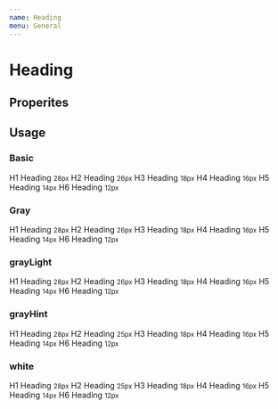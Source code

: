 ```yaml
---
name: Heading
menu: General
---
```



# Heading

## Properites

<PropsTable of={Heading} />

## Usage

### Basic

<Playground>
  <Heading.h1>
    H1 Heading <small>28px</small>
  </Heading.h1>
  <Heading.h2>
    H2 Heading <small>26px</small>
  </Heading.h2>
  <Heading.h3>
    H3 Heading <small>18px</small>
  </Heading.h3>
  <Heading.h4>
    H4 Heading <small>16px</small>
  </Heading.h4>
  <Heading.h5>
    H5 Heading <small>14px</small>
  </Heading.h5>
  <Heading.h6>
    H6 Heading <small>12px</small>
  </Heading.h6>
</Playground>

### Gray

<Playground>
  <Heading.h1 gray>
    H1 Heading <small>28px</small>
  </Heading.h1>
  <Heading.h2 gray>
    H2 Heading <small>26px</small>
  </Heading.h2>
  <Heading.h3 gray>
    H3 Heading <small>18px</small>
  </Heading.h3>
  <Heading.h4 gray>
    H4 Heading <small>16px</small>
  </Heading.h4>
  <Heading.h5 gray>
    H5 Heading <small>14px</small>
  </Heading.h5>
  <Heading.h6 gray>
    H6 Heading <small>12px</small>
  </Heading.h6>
</Playground>

### grayLight

<Playground>
  <Heading.h1 grayLight>
    H1 Heading <small>28px</small>
  </Heading.h1>
  <Heading.h2 grayLight>
    H2 Heading <small>26px</small>
  </Heading.h2>
  <Heading.h3 grayLight>
    H3 Heading <small>18px</small>
  </Heading.h3>
  <Heading.h4 grayLight>
    H4 Heading <small>16px</small>
  </Heading.h4>
  <Heading.h5 grayLight>
    H5 Heading <small>14px</small>
  </Heading.h5>
  <Heading.h6 grayLight>
    H6 Heading <small>12px</small>
  </Heading.h6>
</Playground>

### grayHint

<Playground>
  <Heading.h1 grayHint>
    H1 Heading <small>28px</small>
  </Heading.h1>
  <Heading.h2 grayHint>
    H2 Heading <small>25px</small>
  </Heading.h2>
  <Heading.h3 grayHint>
    H3 Heading <small>18px</small>
  </Heading.h3>
  <Heading.h4 grayHint>
    H4 Heading <small>16px</small>
  </Heading.h4>
  <Heading.h5 grayHint>
    H5 Heading <small>14px</small>
  </Heading.h5>
  <Heading.h6 grayHint>
    H6 Heading <small>12px</small>
  </Heading.h6>
</Playground>

### white

<Playground>
  <div style={{ backgroundColor: '#000' }}>
    <Heading.h1 white>
      H1 Heading <small>28px</small>
    </Heading.h1>
    <Heading.h2 white>
      H2 Heading <small>25px</small>
    </Heading.h2>
    <Heading.h3 white>
      H3 Heading <small>18px</small>
    </Heading.h3>
    <Heading.h4 white>
      H4 Heading <small>16px</small>
    </Heading.h4>
    <Heading.h5 white>
      H5 Heading <small>14px</small>
    </Heading.h5>
    <Heading.h6 white>
      H6 Heading <small>12px</small>
    </Heading.h6>
  </div>
</Playground>
